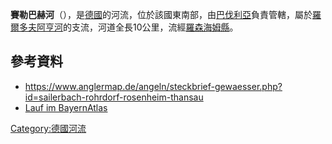 {{No footnotes|time=2020-12-09T09:07:09+00:00}}
{{Coord|47.82138|N|12.14687|E|display=title}}

'''賽勒巴赫河'''（{{lang-de|Sailerbach}}），是[[德國|德國]]的河流，位於該國東南部，由[[巴伐利亞|巴伐利亞]]負責管轄，屬於[[羅爾多夫阿亨河|羅爾多夫阿亨河]]的支流，河道全長10公里，流經[[羅森海姆縣|羅森海姆縣]]。

==參考資料==
* https://www.anglermap.de/angeln/steckbrief-gewaesser.php?id=sailerbach-rohrdorf-rosenheim-thansau
* [https://v.bayern.de/yZPw3 Lauf im BayernAtlas]

{{Germany-geo-stub}}
[[Category:德國河流|Category:德國河流]]